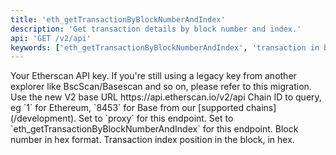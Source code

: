 ```yaml
---
title: 'eth_getTransactionByBlockNumberAndIndex'
description: 'Get transaction details by block number and index.'
api: 'GET /v2/api'
keywords: ['eth_getTransactionByBlockNumberAndIndex', 'transaction in block']
---
```



<CreditChip description="Returns information about a transaction by block number and index" />

  <ParamField query="apikey" type="string">
    Your Etherscan API key. If you're still using a legacy key from another explorer like BscScan/Basescan and so on, please refer to this migration.
  </ParamField>
  <ParamField path="v2" type="string" default="v2">
    Use the new V2 base URL https://api.etherscan.io/v2/api
  </ParamField>
  <ParamField query="chainid" type="string" default="1">
    Chain ID to query, eg `1` for Ethereum, `8453` for Base from our [supported chains](/development).
  </ParamField>
  <ParamField query="module" type="string" default="proxy">
    Set to `proxy` for this endpoint.
  </ParamField>
  <ParamField query="action" type="string" default="eth_getTransactionByBlockNumberAndIndex">
    Set to `eth_getTransactionByBlockNumberAndIndex` for this endpoint.
  </ParamField>
  <ParamField query="tag" type="string" default="0xC6331D">
    Block number in hex format.
  </ParamField>
  <ParamField query="index" type="string" default="0x11A">
    Transaction index position in the block, in hex.
  </ParamField>
